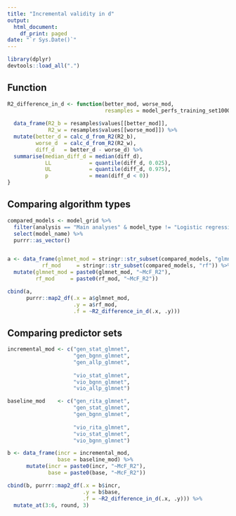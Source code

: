 ```yaml
---
title: "Incremental validity in d"
output:
  html_document:
    df_print: paged
date: "`r Sys.Date()`"
---
```

```r
library(dplyr)
devtools::load_all(".")
```

## Function

```r
R2_difference_in_d <- function(better_mod, worse_mod, 
                               resamples = model_perfs_training_set1000) {
  
  data_frame(R2_b = resamples$values[[better_mod]],
             R2_w = resamples$values[[worse_mod]]) %>% 
  mutate(better_d = calc_d_from_R2(R2_b),
         worse_d  = calc_d_from_R2(R2_w),
         diff_d   = better_d - worse_d) %>% 
  summarise(median_diff_d = median(diff_d),
            LL            = quantile(diff_d, 0.025),
            UL            = quantile(diff_d, 0.975),
            p             = mean(diff_d < 0))
}
```

## Comparing algorithm types

```r
compared_models <- model_grid %>% 
  filter(analysis == "Main analyses" & model_type != "Logistic regression") %>% 
  select(model_name) %>% 
  purrr::as_vector()


a <- data_frame(glmnet_mod = stringr::str_subset(compared_models, "glmnet"),
           rf_mod     = stringr::str_subset(compared_models, "rf")) %>% 
  mutate(glmnet_mod = paste0(glmnet_mod, "~McF_R2"),
         rf_mod     = paste0(rf_mod, "~McF_R2")) 

cbind(a, 
      purrr::map2_df(.x = a$glmnet_mod, 
                     .y = a$rf_mod, 
                     .f = ~R2_difference_in_d(.x, .y)))
```

## Comparing predictor sets


```r
incremental_mod <- c("gen_stat_glmnet",
                     "gen_bgnn_glmnet",
                     "gen_allp_glmnet",
                     
                     "vio_stat_glmnet",
                     "vio_bgnn_glmnet",
                     "vio_allp_glmnet")

baseline_mod    <- c("gen_rita_glmnet",
                     "gen_stat_glmnet",
                     "gen_bgnn_glmnet",
                     
                     "vio_rita_glmnet",
                     "vio_stat_glmnet",
                     "vio_bgnn_glmnet")

b <- data_frame(incr = incremental_mod,
                base = baseline_mod) %>% 
      mutate(incr = paste0(incr, "~McF_R2"),
             base = paste0(base, "~McF_R2")) 

cbind(b, purrr::map2_df(.x = b$incr, 
                        .y = b$base, 
                        .f = ~R2_difference_in_d(.x, .y))) %>% 
  mutate_at(3:6, round, 3)


```

